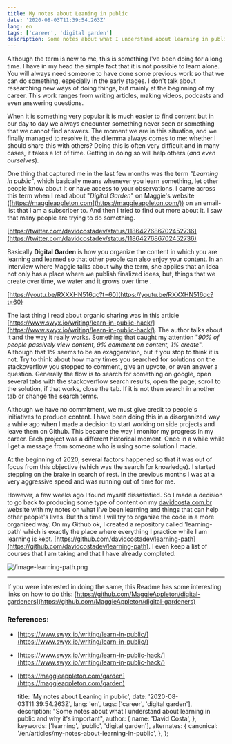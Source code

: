```yaml
---
title: My notes about Leaning in public
date: '2020-08-03T11:39:54.263Z'
lang: en
tags: ['career', 'digital garden']
description: Some notes about what I understand about learning in public and why it's important
---
```


Although the term is new to me, this is something I've been doing for a long time. I have in my head the simple fact that it is not possible to learn alone. You will always need someone to have done some previous work so that we can do something, especially in the early stages. I don't talk about researching new ways of doing things, but mainly at the beginning of my career. This work ranges from writing articles, making videos, podcasts and even answering questions.

When it is something very popular it is much easier to find content but in our day to day we always encounter something never seen or something that we cannot find answers. The moment we are in this situation, and we finally managed to resolve it, the dilemma always comes to me: whether I should share this with others? Doing this is often very difficult and in many cases, it takes a lot of time. Getting in doing so will help others (_and even ourselves_).

One thing that captured me in the last few months was the term "_Learning in public_", which basically means whenever you learn something, let other people know about it or have access to your observations. I came across this term when I read about "_Digital Garden_" on Maggie's website ([https://maggieappleton.com](https://maggieappleton.com/)) on an email-list that I am a subscriber to. And then I tried to find out more about it. I saw that many people are trying to do something.

[https://twitter.com/davidcostadev/status/1186427686702452736](https://twitter.com/davidcostadev/status/1186427686702452736)

Basically **Digital Garden** is how you organize the content in which you are learning and learned so that other people can also enjoy your content. In an interview where Maggie talks about why the term, she applies that an idea not only has a place where we publish finalized ideas, but, things that we create over time, we water and it grows over time .

[https://youtu.be/RXXXHN516qc?t=60](https://youtu.be/RXXXHN516qc?t=60)

The last thing I read about organic sharing was in this article [https://www.swyx.io/writing/learn-in-public-hack/](https://www.swyx.io/writing/learn-in-public-hack/). The author talks about it and the way it really works. Something that caught my attention "_90% of people passively view content, 9% comment on content, 1% create_". Although that 1% seems to be an exaggeration, but if you stop to think it is not. Try to think about how many times you searched for solutions on the stackoverflow you stopped to comment, give an upvote, or even answer a question. Generally the flow is to search for something on google, open several tabs with the stackoverflow search results, open the page, scroll to the solution, if that works, close the tab. If it is not then search in another tab or change the search terms.

Although we have no commitment, we must give credit to people's initiatives to produce content. I have been doing this in a disorganized way a while ago when I made a decision to start working on side projects and leave them on Github. This became the way I monitor my progress in my career. Each project was a different historical moment. Once in a while while I get a message from someone who is using some solution I made.

At the beginning of 2020, several factors happened so that it was out of focus from this objective (which was the search for knowledge). I started stepping on the brake in search of rest. In the previous months I was at a very aggressive speed and was running out of time for me.

However, a few weeks ago I found myself dissatisfied. So I made a decision to go back to producing some type of content on my [davidcosta.com.br](http://davidcosta.com.br/) website with my notes on what I've been learning and things that can help other people's lives. But this time I will try to organize the code in a more organized way. On my Github ok, I created a repository called 'learning-path' which is exactly the place where everything I practice while I am learning is kept. [https://github.com/davidcostadev/learning-path](https://github.com/davidcostadev/learning-path). I even keep a list of courses that I am taking and that I have already completed.

![/image-learning-path.png](/images/image-learning-path.png)

---

If you were interested in doing the same, this Readme has some interesting links on how to do this: [https://github.com/MaggieAppleton/digital-gardeners](https://github.com/MaggieAppleton/digital-gardeners)

### References:

- [https://www.swyx.io/writing/learn-in-public/](https://www.swyx.io/writing/learn-in-public/)
- [https://www.swyx.io/writing/learn-in-public-hack/](https://www.swyx.io/writing/learn-in-public-hack/)
- [https://maggieappleton.com/garden](https://maggieappleton.com/garden)

  title: 'My notes about Leaning in public',
  date: '2020-08-03T11:39:54.263Z',
  lang: 'en',
  tags: ['career', 'digital garden'],
  description: "Some notes about what I understand about learning in public and why it's important",
  author: {
    name: 'David Costa',
  },
  keywords: ['learning', 'public', 'digital garden'],
  alternates: {
    canonical: '/en/articles/my-notes-about-learning-in-public',
  },
};


